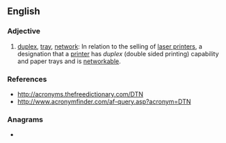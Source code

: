 {{also|DTN}}
==English==

===Adjective===
{{en-adj|-}}

# [[duplex]], [[tray]], [[network]]: In relation to the selling of [[laser printers]], a designation that a [[printer]] has ''duplex'' (double sided printing) capability and paper trays and is [[networkable]].

===References===
* http://acronyms.thefreedictionary.com/DTN
* http://www.acronymfinder.com/af-query.asp?acronym=DTN

===Anagrams===
* {{anagrams|en|a=dnt|NDT|NTD}}
